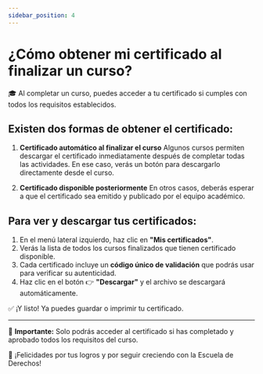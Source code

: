 ```yaml
---
sidebar_position: 4
---
```


# ¿Cómo obtener mi certificado al finalizar un curso?

🎓 Al completar un curso, puedes acceder a tu certificado si cumples con todos los requisitos establecidos.

## Existen dos formas de obtener el certificado:

1. **Certificado automático al finalizar el curso**
Algunos cursos permiten descargar el certificado inmediatamente después de completar todas las actividades.
En ese caso, verás un botón para descargarlo directamente desde el curso.

2. **Certificado disponible posteriormente**
En otros casos, deberás esperar a que el certificado sea emitido y publicado por el equipo académico.

## Para ver y descargar tus certificados:

1. En el menú lateral izquierdo, haz clic en **"Mis certificados"**.
2. Verás la lista de todos los cursos finalizados que tienen certificado disponible.
3. Cada certificado incluye un **código único de validación** que podrás usar para verificar su autenticidad.
4. Haz clic en el botón
👉 **"Descargar"**
y el archivo se descargará automáticamente.

✅ ¡Y listo! Ya puedes guardar o imprimir tu certificado.

---

📌 **Importante:** Solo podrás acceder al certificado si has completado y aprobado todos los requisitos del curso.

🎉 ¡Felicidades por tus logros y por seguir creciendo con la Escuela de Derechos!
